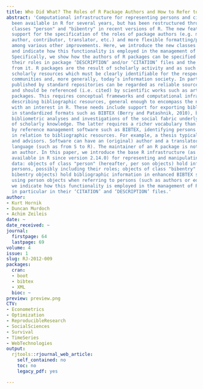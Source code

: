 ```yaml
---
title: Who Did What? The Roles of R Package Authors and How to Refer to Them
abstract: 'Computational infrastructure for representing persons and citations has
  been available in R for several years, but has been restructured through enhanced
  classes "person" and "bibentry" in recent versions of R. The new features include
  support for the specification of the roles of package authors (e.g. maintainer,
  author, contributor, translator, etc.) and more flexible formatting/printing tools
  among various other improvements. Here, we introduce the new classes and their methods
  and indicate how this functionality is employed in the management of R packages.
  Specifically, we show how the authors of R packages can be specified along with
  their roles in package ‘DESCRIPTION’ and/or ‘CITATION’ files and the citations produced
  from it. R packages are the result of scholarly activity and as such constitute
  scholarly resources which must be clearly identifiable for the respective scientific
  communities and, more generally, today’s information society. In particular, packages
  published by standard repositories can be regarded as reliable sources which can
  and should be referenced (i.e. cited) by scientific works such as articles or other
  packages. This requires conceptual frameworks and computational infrastructure for
  describing bibliographic resources, general enough to encompass the needs of communities
  with an interest in R. These needs include support for exporting bibliographic metadata
  in standardized formats such as BIBTEX (Berry and Patashnik, 2010), but also facilitating
  bibliometric analyses and investigations of the social fabric underlying the creation
  of scholarly knowledge. The latter requires a richer vocabulary than commonly employed
  by reference management software such as BIBTEX, identifying persons and their roles
  in relation to bibliographic resources. For example, a thesis typically has an author
  and advisors. Software can have an (original) author and a translator to another
  language (such as from S to R). The maintainer of an R package is not necessarily
  an author. In this paper, we introduce the base R infrastructure (as completely
  available in R since version 2.14.0) for representing and manipulating such scholarly
  data: objects of class "person" (hereafter, per son objects) hold information about
  persons, possibly including their roles; objects of class "bibentry" (hereafter,
  bibentry objects) hold bibliographic information in enhanced BIBTEX style, ideally
  using person objects when referring to persons (such as authors or editors). Furthermore,
  we indicate how this functionality is employed in the management of R packages,
  in particular in their ‘CITATION’ and ‘DESCRIPTION’ files.'
author:
- Kurt Hornik
- Duncan Murdoch
- Achim Zeileis
date: ~
date_received: ~
journal:
  firstpage: 64
  lastpage: 69
volume: 4
issue: 1
slug: RJ-2012-009
packages:
  cran:
  - boot
  - bibtex
  - XML
  bioc: ~
preview: preview.png
CTV:
- Econometrics
- Optimization
- ReproducibleResearch
- SocialSciences
- Survival
- TimeSeries
- WebTechnologies
output:
  rjtools::rjournal_web_article:
    self_contained: no
    toc: no
    legacy_pdf: yes

---
```

